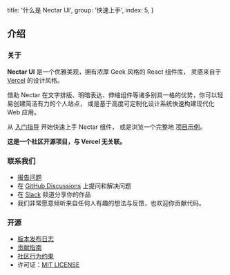 
  title: '什么是 Nectar UI',
  group: '快速上手',
  index: 5,
}

## 介绍

### 关于

**Nectar UI** 是一个优雅美观，拥有浓厚 Geek 风格的 React 组件库，
灵感来自于 [Vercel](https://vercel.com?utm_source=nectar-ui&utm_campaign=oss) 的设计风格。

借助 Nectar 在文字排版、明暗表达、伸缩组件等诸多别具一格的优势，你可以轻易创建简洁有力的个人站点，
或是基于高度可定制化设计系统快速构建现代化 Web 应用。

从 [入门指导](/zh-cn/guide/installation) 开始快速上手 Nectar 组件，
或是浏览一个完整地 [项目示例](https://github.com/nectar-org/nectar-ui/tree/master/examples)。

<Note label="" type="warning">
  <b>这是一个社区开源项目，与 Vercel 无关联。</b>
</Note>

### 联系我们

- [报告问题](https://github.com/nectar-org/nectar-ui/issues/new)
- 在 [GitHub Discussions](https://github.com/nectar-org/nectar-ui/discussions) 上提问和解决问题
- 在 [Slack](https://github.com/nectar-org/nectar-ui/discussions/572) 频道分享你的作品
- 我们非常愿意倾听来自任何人有趣的想法与反馈，也欢迎你贡献代码。

### 开源

- [版本发布日志](https://github.com/nectar-org/nectar-ui/releases)
- [贡献指南](https://github.com/nectar-org/nectar-ui/blob/master/.github/CONTRIBUTING.md)
- [社区行为约束](https://github.com/nectar-org/nectar-ui/blob/master/.github/CODE_OF_CONDUCT.md)
- 许可证：[MIT LICENSE](https://github.com/nectar-org/nectar-ui/blob/master/LICENSE)

